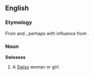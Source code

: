 ==English==

===Etymology===
From {{term|Swiss}} and {{term|-ess}}, perhaps with influence from {{etyl|fr}} {{term|Suissesse}}.

===Noun===
'''Swissess'''

# {{context|somewhat|_|rare}} A [[Swiss]] woman or girl.